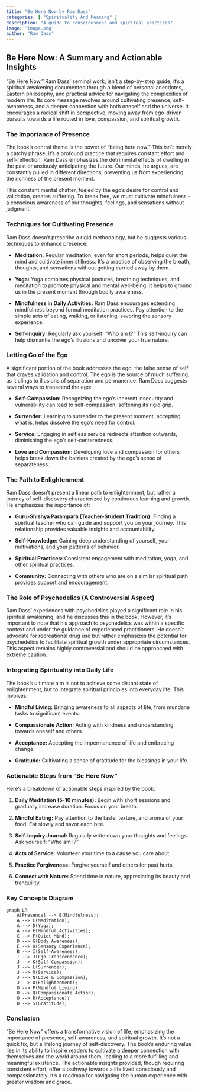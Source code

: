 ```yaml
---
title: "Be Here Now by Ram Dass"
categories: [ "Spirituality And Meaning" ]
description: "A guide to consciousness and spiritual practices"
image: 'image.png'
author: "Ram Dass"
---
```

## Be Here Now: A Summary and Actionable Insights

"Be Here Now," Ram Dass' seminal work, isn't a step-by-step guide; it's a spiritual awakening documented through a blend of personal anecdotes, Eastern philosophy, and practical advice for navigating the complexities of modern life.  Its core message revolves around cultivating presence, self-awareness, and a deeper connection with both oneself and the universe.  It encourages a radical shift in perspective, moving away from ego-driven pursuits towards a life rooted in love, compassion, and spiritual growth.

### The Importance of Presence

The book's central theme is the power of "being here now."  This isn't merely a catchy phrase; it's a profound practice that requires constant effort and self-reflection. Ram Dass emphasizes the detrimental effects of dwelling in the past or anxiously anticipating the future.  Our minds, he argues, are constantly pulled in different directions, preventing us from experiencing the richness of the present moment.  

This constant mental chatter, fueled by the ego's desire for control and validation, creates suffering.  To break free, we must cultivate mindfulness – a conscious awareness of our thoughts, feelings, and sensations without judgment.

### Techniques for Cultivating Presence

Ram Dass doesn't prescribe a rigid methodology, but he suggests various techniques to enhance presence:

* **Meditation:** Regular meditation, even for short periods, helps quiet the mind and cultivate inner stillness.  It's a practice of observing the breath, thoughts, and sensations without getting carried away by them.

* **Yoga:**  Yoga combines physical postures, breathing techniques, and meditation to promote physical and mental well-being.  It helps to ground us in the present moment through bodily awareness.

* **Mindfulness in Daily Activities:**  Ram Dass encourages extending mindfulness beyond formal meditation practices.  Pay attention to the simple acts of eating, walking, or listening, savoring the sensory experience.

* **Self-Inquiry:**  Regularly ask yourself: "Who am I?"  This self-inquiry can help dismantle the ego's illusions and uncover your true nature.


### Letting Go of the Ego

A significant portion of the book addresses the ego, the false sense of self that craves validation and control.  The ego is the source of much suffering, as it clings to illusions of separation and permanence.  Ram Dass suggests several ways to transcend the ego:

* **Self-Compassion:** Recognizing the ego's inherent insecurity and vulnerability can lead to self-compassion, softening its rigid grip.

* **Surrender:**  Learning to surrender to the present moment, accepting what is, helps dissolve the ego's need for control.

* **Service:** Engaging in selfless service redirects attention outwards, diminishing the ego's self-centeredness.

* **Love and Compassion:**  Developing love and compassion for others helps break down the barriers created by the ego's sense of separateness.


### The Path to Enlightenment

Ram Dass doesn't present a linear path to enlightenment, but rather a journey of self-discovery characterized by continuous learning and growth.  He emphasizes the importance of:

* **Guru-Shishya Parampara (Teacher-Student Tradition):**  Finding a spiritual teacher who can guide and support you on your journey.  This relationship provides valuable insights and accountability.

* **Self-Knowledge:**   Gaining deep understanding of yourself, your motivations, and your patterns of behavior.

* **Spiritual Practices:**  Consistent engagement with meditation, yoga, and other spiritual practices.

* **Community:**  Connecting with others who are on a similar spiritual path provides support and encouragement.


###  The Role of Psychedelics (A Controversial Aspect)

Ram Dass' experiences with psychedelics played a significant role in his spiritual awakening, and he discusses this in the book.  However, it's important to note that his approach to psychedelics was within a specific context and under the guidance of experienced practitioners. He doesn't advocate for recreational drug use but rather emphasizes the potential for psychedelics to facilitate spiritual growth under appropriate circumstances. This aspect remains highly controversial and should be approached with extreme caution.

###  Integrating Spirituality into Daily Life

The book's ultimate aim is not to achieve some distant state of enlightenment, but to integrate spiritual principles into everyday life.  This involves:

* **Mindful Living:**  Bringing awareness to all aspects of life, from mundane tasks to significant events.

* **Compassionate Action:**  Acting with kindness and understanding towards oneself and others.

* **Acceptance:** Accepting the impermanence of life and embracing change.

* **Gratitude:** Cultivating a sense of gratitude for the blessings in your life.



###  Actionable Steps from "Be Here Now"

Here's a breakdown of actionable steps inspired by the book:

1. **Daily Meditation (5-10 minutes):** Begin with short sessions and gradually increase duration. Focus on your breath.

2. **Mindful Eating:** Pay attention to the taste, texture, and aroma of your food. Eat slowly and savor each bite.

3. **Self-Inquiry Journal:** Regularly write down your thoughts and feelings. Ask yourself: "Who am I?"

4. **Acts of Service:** Volunteer your time to a cause you care about.

5. **Practice Forgiveness:** Forgive yourself and others for past hurts.

6. **Connect with Nature:** Spend time in nature, appreciating its beauty and tranquility.


###  Key Concepts Diagram

```mermaid
graph LR
    A[Presence] --> B(Mindfulness);
    A --> C(Meditation);
    A --> D(Yoga);
    A --> E(Mindful Activities);
    C --> F(Quiet Mind);
    D --> G(Body Awareness);
    E --> H(Sensory Experience);
    B --> I(Self-Awareness);
    I --> J(Ego Transcendence);
    J --> K(Self-Compassion);
    J --> L(Surrender);
    J --> M(Service);
    J --> N(Love & Compassion);
    J --> O(Enlightenment);
    O --> P(Mindful Living);
    O --> Q(Compassionate Action);
    O --> R(Acceptance);
    O --> S(Gratitude);

```


### Conclusion

"Be Here Now" offers a transformative vision of life, emphasizing the importance of presence, self-awareness, and spiritual growth.  It's not a quick fix, but a lifelong journey of self-discovery.  The book’s enduring value lies in its ability to inspire readers to cultivate a deeper connection with themselves and the world around them, leading to a more fulfilling and meaningful existence.  The actionable insights provided, though requiring consistent effort, offer a pathway towards a life lived consciously and compassionately.  It’s a roadmap for navigating the human experience with greater wisdom and grace.


